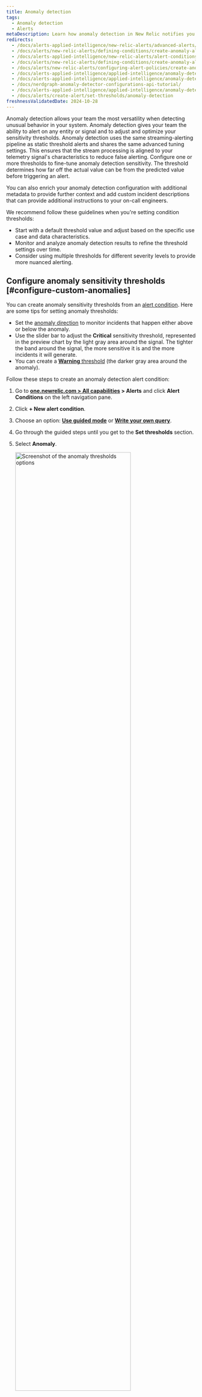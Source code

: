 ```yaml
---
title: Anomaly detection
tags:
  - Anomaly detection
  - Alerts
metaDescription: Learn how anomaly detection in New Relic notifies you of unusual app behavior.
redirects:
  - /docs/alerts-applied-intelligence/new-relic-alerts/advanced-alerts/other-condition-types/create-anomaly-alert-conditions
  - /docs/alerts/new-relic-alerts/defining-conditions/create-anomaly-alert-conditions
  - /docs/alerts-applied-intelligence/new-relic-alerts/alert-conditions/create-anomaly-alert-conditions
  - /docs/alerts/new-relic-alerts/defining-conditions/create-anomaly-alert-conditions
  - /docs/alerts/new-relic-alerts/configuring-alert-policies/create-anomaly-alert-conditions/
  - /docs/alerts-applied-intelligence/applied-intelligence/anomaly-detection/custom-anomalies/
  - /docs/alerts-applied-intelligence/applied-intelligence/anomaly-detection/anomaly-detection-applied-intelligence/
  - /docs/nerdgraph-anomaly-detector-configurations-api-tutorial/
  - /docs/alerts-applied-intelligence/applied-intelligence/anomaly-detection
  - /docs/alerts/create-alert/set-thresholds/anomaly-detection
freshnessValidatedDate: 2024-10-28
---
```


Anomaly detection allows your team the most versatility when detecting unusual behavior in your system. Anomaly detection gives your team the ability to alert on any entity or signal and to adjust and optimize your sensitivity thresholds. Anomaly detection uses the same streaming-alerting pipeline as static threshold alerts and shares the same advanced tuning settings. This ensures that the stream processing is aligned to your telemetry signal's characteristics to reduce false alerting. Configure one or more thresholds to fine-tune anomaly detection sensitivity. The threshold determines how far off the actual value can be from the predicted value before triggering an alert.

You can also enrich your anomaly detection configuration with additional metadata to provide further context and add custom incident descriptions that can provide additional instructions to your on-call engineers.

We recommend follow these guidelines when you're setting condition thresholds:

* Start with a default threshold value and adjust based on the specific use case and data characteristics.
* Monitor and analyze anomaly detection results to refine the threshold settings over time.
* Consider using multiple thresholds for different severity levels to provide more nuanced alerting.


## Configure anomaly sensitivity thresholds [#configure-custom-anomalies]

You can create anomaly sensitivity thresholds from an [alert condition](/docs/alerts/alert-conditions/create-alert-conditions). Here are some tips for setting anomaly thresholds:

* Set the [anomaly direction](#anomaly-direction) to monitor incidents that happen either above or below the anomaly.
* Use the slider bar to adjust the  <DNT>**Critical**</DNT> sensitivity threshold, represented in the preview chart by the light gray area around the signal. The tighter the band around the signal, the more sensitive it is and the more incidents it will generate.
* You can create a [<DNT>**Warning**</DNT> threshold](/docs/alerts-applied-intelligence/new-relic-alerts/advanced-alerts/advanced-techniques/set-thresholds-alert-condition/#threshold-levels) (the darker gray area around the anomaly).

Follow these steps to create an anomaly detection alert condition:

1. Go to <DNT>**[one.newrelic.com > All capabilities](https://one.newrelic.com/all-capabilities) > Alerts**</DNT> and click <DNT>**Alert Conditions**</DNT> on the left navigation pane.

2. Click <DNT>**+ New alert condition**</DNT>.

3. Choose an option: <DNT>**[Use guided mode](/docs/alerts/alert-conditions/create-alert-conditions/#create-guided-mode)**</DNT> or <DNT>**[Write your own query](/docs/alerts/alert-conditions/create-alert-conditions/#create-own-query)**</DNT>.

4. Go through the guided steps until you get to the <DNT>**Set thresholds**</DNT> section.

5. Select <DNT>**Anomaly**</DNT>.

    <img
      width="80%;"
      title="Set anomaly thresholds"
      alt="Screenshot of the anomaly thresholds options"
      src="/images/alerts_screenshot-crop_conditions-anomaly-thresholds.webp"
    />

6. Configure the settings for one or more thresholds. Anomaly detection predicts the next data point based on previous activity. The anomaly detection threshold controls the sensitivity of the alert condition to tolerate how far off the actual value is from the predicted value. The threshold is how many standard deviations your signal value is from the predicted value. We track the standard deviation between predicted and actual values for the last 7 days of data.


  To configure the threshold, you'll need to:

   * Set the <DNT>**threshold direction**</DNT> to either <DNT>**Upper and lower**</DNT>, <DNT>**Lower only**</DNT>, or <DNT>**Upper only**</DNT>. This means that we'll only create an incident if the signal value (the output of the query) is above the predicted value, below the predicted value, or either, respectively.

    This field dictates how many of the data points during a specified time period must be outside of the threshold. The options are <DNT>**for at least**</DNT> and <DNT>**at least once in**</DNT>. Selecting <DNT>**for at least**</DNT> means that all of your signal's data points must be outside of the threshold for the specified time period before an incident is opened. The inverse must be true to close the incident. The <DNT>**at least once in**</DNT> option simply means that as soon as any of your signal's data points are outside of the threshold, an incident will open. With this option, the time duration is not relevant for determining when to open an incident. However, it's relevant for closing incidents. All of your signal's data points must be within the threshold for the specified period of time

   * Set the 'threshold duration'. Think of this as how long the signal value must remain outside the threshold before an incident is opened.   Conversely, it's also how long a signal must be within the threshold for an incident to be closed. This field answers to the time period mentioned above. It's how long the signal exceeds the threshold being defined. This is the actual threshold duration.

   * Set the 'threshold level'. For custom anomaly detection, this is the number of standard deviations the signal's data point is from the value that we predicted it would be.

6. Add the details of the alert condition and click <DNT>**Next**</DNT>.

## Setting thresholds for multi-signal conditions (faceted queries) [#faceted-queries]

Depending on how you defined your query in step 1, the alert condition may be monitoring many signals, not just one. When working with NRQL, these queries use the [`FACET` clause](/docs/query-your-data/nrql-new-relic-query-language/get-started/nrql-syntax-clauses-functions/#sel-facet). The maximum number of signals that one alert condition can monitor is 5,000. The threshold settings that you specify apply the same to all signals being monitored by this condition. Each signal is individually monitored and evaluated, but the settings apply consistently to all signals.
We'll only show a maximum of 500 signals on the preview chart. But, we don't show the predicted signal and threshold bands when there is more than one signal shown on the chart. To show that information while determining the ideal threshold value, select one of the time series signals from the legend to filter the chart down a single time series.

## Anomaly direction: select upper or lower ranges [#anomaly-direction]

You can choose whether you want the condition to look for behavior that goes above the predicted value (<DNT>**Upper only**</DNT>) or that goes below the predicted value (<DNT>**Lower only**</DNT>), or that goes either above or below. You choose these with the prediction direction selector.

Example use cases for this:

* You might use the <DNT>**Upper only**</DNT> setting for a data source like error rate, because you generally are only concerned if it goes up, and aren't concerned if it goes down.
* You might use the <DNT>**Lower only**</DNT> setting for a data source like throughput, because sudden upward fluctuations are quite common, but a large sudden downswing would indicate a problem.

Here are examples of how large fluctuations in your data would be treated under the different anomaly direction settings. The red areas represent incidents.

<img
  title="A screenshot of anomaly details in the New Relic UI"
  alt="A screenshot demonstrating how to select upper and lower ranges for anomalies"
  src="/images/alerts_screenshot-full_anomalies-set-upper-and-lower-ranges.webp"
/>

## Rules governing calculation of the predicted value [#anomaly-rules]

The algorithm for calculating the prediction is mathematically complex. Here are some of the major rules governing its predictive abilities:

* <DNT>**Age of data**</DNT>: On initial creation, the prediction is calculated using between 1 to 4 weeks of data, depending on data availability and prediction type. Currently, queries that use the `FACET` clause aren't trained on stored data. After its creation, the algorithm takes into account ongoing data fluctuations over a long time period, although greater weight is given to more recent data. For data that has only existed for a short time, the predicted value will likely fluctuate a good deal and not be very accurate. This is because there isn't enough data to determine its usual values and behavior. The more history the data has, the more accurate the prediction will become.
* <DNT>**Consistency of data**</DNT>: For metric values that remain in a consistent range or that trend slowly and steadily, their more predictable behavior means that their sensitivity thresholds will become tighter around the prediction. Data that is more varied and unpredictable will have looser (wider) sensitivity thresholds.
* <DNT>**Regular fluctuations**</DNT>: For shorter-than-one-week cyclical fluctuations (such as weekly Wednesday 1pm deployments or nightly reports), the prediction algorithm looks for these cyclical fluctuations and attempts to adjust to them.

